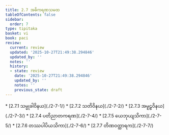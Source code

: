 ```yaml
---
title: 2.7 အဓိကရဏသမထ
tableOfContents: false
sidebar:
  order: 7
type: tipitaka
basket: vi
book: paci
review:
  current: review
  updated: '2025-10-27T21:49:38.294846'
  updated_by: ''
  notes: ''
  history:
  - state: review
    date: '2025-10-27T21:49:38.294846'
    updated_by: ''
    notes: ''
    previous_state: draft
---
```



<ReviewStatus review={frontmatter.review} showDetails={true} />

<HypothesisAnnotation frontmatter={frontmatter} />

<DynamicBreadcrumb />



<TableOfContents book="paci" section="2.7">
* [2.7.1 သမ္မုခါဝိနယ](./2-7-1/)
* [2.7.2 သတိဝိနယ](./2-7-2/)
* [2.7.3 အမူဠှဝိနယ](./2-7-3/)
* [2.7.4 ပတိညာတကရဏ](./2-7-4/)
* [2.7.5 ယေဘုယျသိကာ](./2-7-5/)
* [2.7.6 တဿပါပိယသိကာ](./2-7-6/)
* [2.7.7 တိဏဝတ္ထာရက](./2-7-7/)
</TableOfContents>